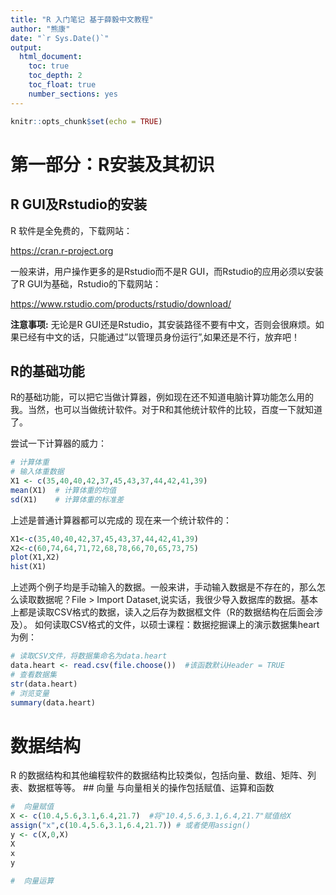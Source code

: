 ```yaml
---
title: "R 入门笔记 基于薛毅中文教程"
author: "熊康"
date: "`r Sys.Date()`"
output: 
  html_document:
    toc: true
    toc_depth: 2
    toc_float: true
    number_sections: yes
---
```


```r
knitr::opts_chunk$set(echo = TRUE)
```

#  第一部分：R安装及其初识
##  R GUI及Rstudio的安装
R 软件是全免费的，下载网站：

[https://cran.r-project.org](https://cran.r-project.org)

一般来讲，用户操作更多的是Rstudio而不是R GUI，而Rstudio的应用必须以安装了R GUI为基础，Rstudio的下载网站：

[https://www.rstudio.com/products/rstudio/download/](https://www.rstudio.com/products/rstudio/download/)

**注意事项:**
无论是R GUI还是Rstudio，其安装路径不要有中文，否则会很麻烦。如果已经有中文的话，只能通过"以管理员身份运行",如果还是不行，放弃吧！

##  R的基础功能
R的基础功能，可以把它当做计算器，例如现在还不知道电脑计算功能怎么用的我。当然，也可以当做统计软件。对于R和其他统计软件的比较，百度一下就知道了。

尝试一下计算器的威力：
```r
# 计算体重
# 输入体重数据
X1 <- c(35,40,40,42,37,45,43,37,44,42,41,39)
mean(X1)  # 计算体重的均值
sd(X1)    # 计算体重的标准差
```

上述是普通计算器都可以完成的
现在来一个统计软件的：
```r
X1<-c(35,40,40,42,37,45,43,37,44,42,41,39)
X2<-c(60,74,64,71,72,68,78,66,70,65,73,75)
plot(X1,X2)
hist(X1)
```

上述两个例子均是手动输入的数据。一般来讲，手动输入数据是不存在的，那么怎么读取数据呢？File > Import Dataset,说实话，我很少导入数据库的数据。基本上都是读取CSV格式的数据，读入之后存为数据框文件（R的数据结构在后面会涉及）。
如何读取CSV格式的文件，以硕士课程：数据挖掘课上的演示数据集heart为例：
```r
# 读取CSV文件，将数据集命名为data.heart
data.heart <- read.csv(file.choose())  #该函数默认Header = TRUE 
# 查看数据集
str(data.heart)
# 浏览变量
summary(data.heart)
```

#  数据结构
R 的数据结构和其他编程软件的数据结构比较类似，包括向量、数组、矩阵、列表、数据框等等。
##  向量
与向量相关的操作包括赋值、运算和函数
```r
#  向量赋值
X <- c(10.4,5.6,3.1,6.4,21.7)  #将"10.4,5.6,3.1,6.4,21.7"赋值给X
assign("x",c(10.4,5.6,3.1,6.4,21.7)) # 或者使用assign()
y <- c(X,0,X)
X
x
y

#  向量运算
```
